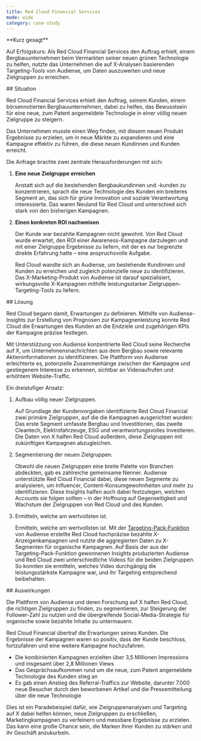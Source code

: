```yaml
---
title: Red Cloud Financial Services
mode: wide
category: case-study
---
```


<Note>
**Kurz gesagt**

Auf Erfolgskurs: Als Red Cloud Financial Services den Auftrag erhielt, einem Bergbauunternehmen beim Vermarkten seiner neuen grünen Technologie zu helfen, nutzte das Unternehmen die auf X-Analysen basierenden Targeting-Tools von Audiense, um Daten auszuwerten und neue Zielgruppen zu erreichen.
</Note>

<div id="situation">
  ## Situation
</div>

Red Cloud Financial Services erhielt den Auftrag, seinem Kunden, einem börsennotierten Bergbauunternehmen, dabei zu helfen, das Bewusstsein für eine neue, zum Patent angemeldete Technologie in einer völlig neuen Zielgruppe zu steigern. 

Das Unternehmen musste einen Weg finden, mit diesem neuen Produkt Ergebnisse zu erzielen, um in neue Märkte zu expandieren und eine Kampagne effektiv zu führen, die diese neuen Kundinnen und Kunden erreicht. 

Die Anfrage brachte zwei zentrale Herausforderungen mit sich: 

1. **Eine neue Zielgruppe erreichen**

    Anstatt sich auf die bestehenden Bergbaukundinnen und -kunden zu konzentrieren, sprach die neue Technologie des Kunden ein breiteres Segment an, das sich für grüne Innovation und soziale Verantwortung interessierte. Das waren Neuland für Red Cloud und unterschied sich stark von den bisherigen Kampagnen.

1. **Einen konkreten ROI nachweisen**
    
    Der Kunde war bezahlte Kampagnen nicht gewohnt. Von Red Cloud wurde erwartet, den ROI einer Awareness-Kampagne darzulegen und mit einer Zielgruppe Ergebnisse zu liefern, mit der es nur begrenzte direkte Erfahrung hatte – eine anspruchsvolle Aufgabe. 
    
    Red Cloud wandte sich an Audiense, um bestehende Kundinnen und Kunden zu erreichen und zugleich potenzielle neue zu identifizieren. Das X-Marketing-Produkt von Audiense ist darauf spezialisiert, wirkungsvolle X-Kampagnen mithilfe leistungsstarker Zielgruppen-Targeting-Tools zu liefern.

<div id="solution">
  ## Lösung
</div>

Red Cloud begann damit, Erwartungen zu definieren. Mithilfe von Audiense-Insights zur Erstellung von Prognosen zur Kampagnenleistung konnte Red Cloud die Erwartungen des Kunden an die Endziele und zugehörigen KPIs der Kampagne präzise festlegen. 

Mit Unterstützung von Audiense konzentrierte Red Cloud seine Recherche auf X, um Unternehmensnachrichten aus dem Bergbau sowie relevante Aktieninformationen zu identifizieren. Die Plattform von Audiense erleichterte es, potenzielle Zusammenhänge zwischen der Kampagne und gestiegenem Interesse zu erkennen, sichtbar an Videoaufrufen und erhöhtem Website-Traffic.

Ein dreistufiger Ansatz:

1. Aufbau völlig neuer Zielgruppen.

    Auf Grundlage der Kundenvorgaben identifizierte Red Cloud Financial zwei primäre Zielgruppen, auf die die Kampagnen ausgerichtet wurden: Das erste Segment umfasste Bergbau und Investitionen, das zweite Cleantech, Elektrofahrzeuge, ESG und verantwortungsvolles Investieren. Die Daten von X halfen Red Cloud außerdem, diese Zielgruppen mit zukünftigen Kampagnen abzugleichen.

1. Segmentierung der neuen Zielgruppen. 

    Obwohl die neuen Zielgruppen eine breite Palette von Branchen abdeckten, gab es zahlreiche gemeinsame Nenner. Audiense unterstützte Red Cloud Financial dabei, diese neuen Segmente zu analysieren, um Influencer, Content-Konsumgewohnheiten und mehr zu identifizieren. Diese Insights halfen auch dabei festzulegen, welchen Accounts sie folgen sollten – in der Hoffnung auf Gegenseitigkeit und Wachstum der Zielgruppen von Red Cloud und des Kunden.

1. Ermitteln, welche am wertvollsten ist. 
    
    Ermitteln, welche am wertvollsten ist. Mit der [Targeting-Pack-Funktion](https://help.audiense.com/knowledge/what-is-a-targeting-pack) von Audiense erstellte Red Cloud hochpräzise bezahlte X-Anzeigenkampagnen und nutzte die aggregierten Daten zu X-Segmenten für organische Kampagnen. Auf Basis der aus der Targeting-Pack-Funktion gewonnenen Insights produzierten Audiense und Red Cloud zwei unterschiedliche Videos für die beiden Zielgruppen. So konnten sie ermitteln, welches Video durchgängig die leistungsstärkste Kampagne war, und ihr Targeting entsprechend beibehalten.

<div id="impact">
  ## Auswirkungen
</div>

Die Plattform von Audiense und deren Forschung auf X halfen Red Cloud, die richtigen Zielgruppen zu finden, zu segmentieren, zur Steigerung der Follower-Zahl zu nutzen und die übergreifende Social-Media-Strategie für organische sowie bezahlte Inhalte zu untermauern.

Red Cloud Financial übertraf die Erwartungen seines Kunden. Die Ergebnisse der Kampagnen waren so positiv, dass der Kunde beschloss, fortzufahren und eine weitere Kampagne hochzufahren.

- Die kombinierten Kampagnen erzielten über 3,5 Millionen Impressions und insgesamt über 2,8 Millionen Views
- Das Gesprächsaufkommen rund um die neue, zum Patent angemeldete Technologie des Kunden stieg an
- Es gab einen Anstieg des Referral-Traffics zur Website, darunter 7.000 neue Besucher durch den beworbenen Artikel und die Pressemitteilung über die neue Technologie

Dies ist ein Paradebeispiel dafür, wie Zielgruppenanalysen und Targeting auf X dabei helfen können, neue Zielgruppen zu erschließen, Marketingkampagnen zu verfeinern und messbare Ergebnisse zu erzielen. Das kann eine große Chance sein, die Marken Ihrer Kunden zu stärken und ihr Geschäft anzukurbeln.